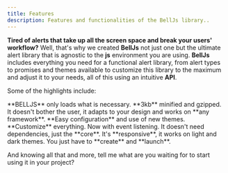 ```yaml
---
title: Features
description: Features and functionalities of the BellJs library..
---
```



**Tired of alerts that take up all the screen space and break your users' workflow?** Well, that's why we created **BellJs** not just one but the ultimate alert library that is agnostic to the **js** environment you are using. **BellJs** includes everything you need for a functional alert library, from alert types to promises and themes available to customize this library to the maximum and adjust it to your needs, all of this using an intuitive **API**.

Some of the highlights include:

<CardGrid stagger>
<Card icon="star" title="Lightweight">
**BELLJS** only loads what is necessary. **3kb** minified and gzipped.
</Card>
<Card icon="laptop" title="Responsive and efficient">
It doesn't bother the user, it adapts to your design and works on **any framework**.
</Card>
<Card icon="moon" title="Different themes">
**Easy configuration** and use of new themes.
</Card>
<Card icon="setting" title="New options">
**Customize** everything. Now with event listening.
</Card>
<Card icon="puzzle" title="Good performance">
It doesn't need dependencies, just the **core**.
</Card>
<Card icon="approve-check-circle" title="Mobile design and themes">
It's **responsive**, it works on light and dark themes.
</Card>
<Card icon="rocket" title="Easy to use API">
You just have to **create** and **launch**.
</Card>
</CardGrid>

And knowing all that and more, tell me what are you waiting for to start using it in your project?
